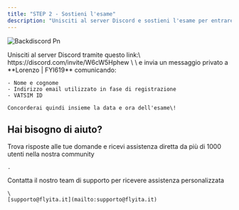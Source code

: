 ```yaml
---
title: "STEP 2 - Sostieni l'esame"
description: "Unisciti al server Discord e sostieni l'esame per entrare nella FlyITA Virtual Airline"
---
```


![Backdiscord Pn](/images/backdiscord.png)

<Steps>
  <Step title="Discord" stepNumber={1}>
    Unisciti al server Discord tramite questo link:\
    https://discord.com/invite/W6cW5Hphew \
    \
    e invia un messaggio privato a **Lorenzo | FYI619** comunicando:

    - Nome e cognome
    - Indirizzo email utilizzato in fase di registrazione
    - VATSIM ID

    Concorderai quindi insieme la data e ora dell'esame\!
  </Step>
</Steps>

<Card title="PROCEDI ALLO STEP 3" icon="sparkles" href="/step3">
  
</Card>


## Hai bisogno di aiuto?

<Columns cols={2}>
  <Card title="Discord Community" icon="link-horizontal" href="https://discord.com/invite/W6cW5Hphew">
    Trova risposte alle tue domande e ricevi assistenza diretta da più di 1000 utenti nella nostra community

    .
  </Card>
  <Card title="Email Support" icon="envelope">
    Contatta il nostro team di supporto per ricevere assistenza personalizzata

    \
    [supporto@flyita.it](mailto:supporto@flyita.it)
  </Card>
</Columns>